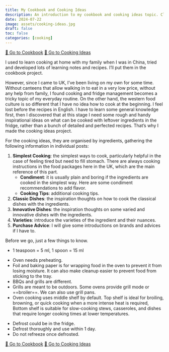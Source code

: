```yaml
---
title: My Cookbook and Cooking Ideas
description: An introduction to my cookbook and cooking ideas topic. Click [**here**](../topics/cookbook/index.qmd) for the cookbook and [**here**](../topics/cooking-ideas/index.qmd) for the cooking ideas!
date: 2024-07-22
image: assets/cooking-ideas.jpg
draft: false
toc: false
categories: [cooking]
---
```



::: { .text-center}
[🥘 Go to Cookbook](../topics/cookbook/index.qmd){ .btn .btn-success .btn-lg role="button"}
[🥘 Go to Cooking Ideas](../topics/cooking-ideas/index.qmd){.btn .btn-warning .btn-lg role="button"}
:::

I used to learn cooking at home with my family when I was in China, tried and developed lots of learning notes and recipes. I'll put them in the cookbook project.

However, since I came to UK, I've been living on my own for some time. Without canteens that allow walking in to eat in a very low price, without any help from family, I found cooking and fridge management becomes a tricky topic of my everyday routine. On the other hand, the western food culture is so different that I have no idea how to cook at the beginning. I feel lost before the recipes in English. I have to learn some general knowledge first, then I discovered that at this stage I need some rough and handy inspirational ideas on what can be cooked with leftover ingredients in the fridge, rather than a bunch of detailed and perfected recipes. That's why I made the cooking ideas project.

For the cooking ideas, they are organised by ingredients, gathering the following information in individual posts:

1.  **Simplest Cooking**: the simplest ways to cook, particularly helpful in the case of feeling tired but need to fill stomach. There are always cooking instructions in the food packages here in the UK, which are the main reference of this part.
    -   **Condiment**: it is usually plain and boring if the ingredients are cooked in the simplest way. Here are some condiment recommendations to add flavor.
    -   **Cooking Tips**: additional cooking tips.
2.  **Classic Dishes**: the inspiration thoughts on how to cook the classical dishes with the ingredients.
3.  **Innovative Dishes**: the inspiration thoughts on some varied and innovative dishes with the ingredients.
4.  **Varieties**: introduce the varieties of the ingredient and their nuances.
5.  **Purchase Advice**: I will give some introductions on brands and advices if I have to.

Before we go, just a few things to know.

::: {.callout-note title="General Knowledge of Cooking"}
-   1 teaspoon = 5 ml, 1 spoon = 15 ml
:::

::: {.callout-note title="General Knowledge of Oven"}
-   Oven needs preheating.
-   Foil and baking paper is for wrapping food in the oven to prevent it from losing moisture. It can also make cleanup easier to prevent food from sticking to the tray.
-   BBQs and grills are different.
-   Grills are meant to be outdoors. Some ovens provide grill mode or ==broiler==. We can also use grill pans.
-   Oven cooking uses middle shelf by default. Top shelf is ideal for broiling, browning, or quick cooking when a more intense heat is required, Bottom shelf is suitable for slow-cooking stews, casseroles, and dishes that require longer cooking times at lower temperatures.
:::

::: {.callout-note title="General Knowledge of Storage"}
-   Defrost could be in the fridge.
-   Defrost thoroughly and use within 1 day.
-   Do not refreeze once defrosted.
:::

::: { .text-center}
[🥘 Go to Cookbook](../topics/cookbook/index.qmd){ .btn .btn-success .btn-lg role="button"}
[🥘 Go to Cooking Ideas](../topics/cooking-ideas/index.qmd){.btn .btn-warning .btn-lg role="button"}
:::